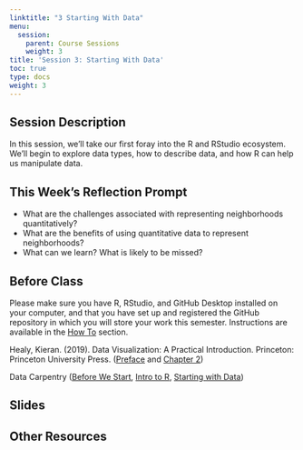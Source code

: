 ```yaml
---
linktitle: "3 Starting With Data"
menu:
  session:
    parent: Course Sessions
    weight: 3
title: 'Session 3: Starting With Data'
toc: true
type: docs
weight: 3
---
```


## Session Description

In this session, we'll take our first foray into the R and RStudio ecosystem. We'll begin to explore data types, how to describe data, and how R can help us manipulate data.

## This Week's Reflection Prompt

- What are the challenges associated with representing neighborhoods quantitatively?
- What are the benefits of using quantitative data to represent neighborhoods?
- What can we learn? What is likely to be missed?

## Before Class

Please make sure you have R, RStudio, and GitHub Desktop installed on your computer, and that you have set up and registered the GitHub repository in which you will store your work this semester. Instructions are available in the [How To](/howto) section.

Healy, Kieran. (2019). Data Visualization: A Practical Introduction. Princeton: Princeton University Press. ([Preface](https://uofi.box.com/s/o2vk802ig5bqggdz3iks21cqo5jv0hsk) and [Chapter 2](https://uofi.box.com/s/3ex015jd082iyza1z9su2a6yysnihg8n))
 
Data Carpentry ([Before We Start](https://datacarpentry.org/R-ecology-lesson/00-before-we-start.html), [Intro to R](https://datacarpentry.org/R-ecology-lesson/01-intro-to-r.html), [Starting with Data](https://datacarpentry.org/R-ecology-lesson/02-starting-with-data.html))

## Slides

## Other Resources
